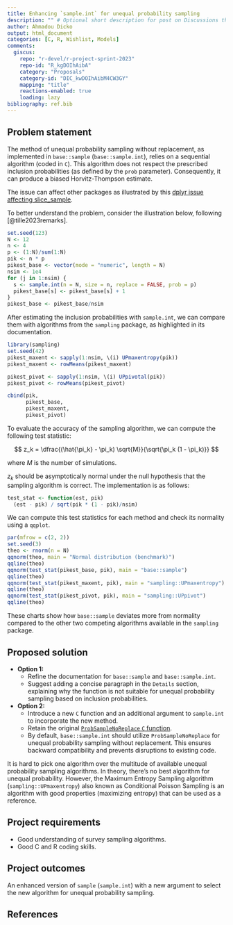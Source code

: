 ```yaml
---
title: Enhancing `sample.int` for unequal probability sampling
description: "" # Optional short description for post on Discussions thread
author: Ahmadou Dicko
output: html_document
categories: [C, R, Wishlist, Models]
comments:
  giscus:
    repo: "r-devel/r-project-sprint-2023"
    repo-id: "R_kgDOIhAibA"
    category: "Proposals"
    category-id: "DIC_kwDOIhAibM4CW3GY"
    mapping: "title"
    reactions-enabled: true
    loading: lazy
bibliography: ref.bib
---
```


## Problem statement

The method of unequal probability sampling without replacement, as implemented in `base::sample` (`base::sample.int`), relies on a sequential algorithm (coded in `C`). This algorithm does not respect the prescribed inclusion probabilities (as defined by the `prob` parameter). Consequently, it can produce a biased Horvitz-Thompson estimate.

The issue can affect other packages as illustrated by this [dplyr issue affecting slice_sample](https://github.com/tidyverse/dplyr/issues/6848).

To better understand the problem, consider the illustration below, following [@tille2023remarks].

```r
set.seed(123)
N <- 12
n <- 4
p <- (1:N)/sum(1:N)
pik <- n * p
pikest_base <- vector(mode = "numeric", length = N)
nsim <- 1e4
for (j in 1:nsim) {
  s <- sample.int(n = N, size = n, replace = FALSE, prob = p)
  pikest_base[s] <- pikest_base[s] + 1
}
pikest_base <- pikest_base/nsim
```

After estimating the inclusion probabilities with `sample.int`, we can compare them with algorithms from the `sampling` package, as highlighted in its documentation.

```r
library(sampling)
set.seed(42)
pikest_maxent <- sapply(1:nsim, \(i) UPmaxentropy(pik))
pikest_maxent <- rowMeans(pikest_maxent)

pikest_pivot <- sapply(1:nsim, \(i) UPpivotal(pik))
pikest_pivot <- rowMeans(pikest_pivot)

cbind(pik,
      pikest_base,
      pikest_maxent,
      pikest_pivot)
```

To evaluate the accuracy of the sampling algorithm, we can compute the following test statistic:


$$
z_k = \dfrac{(\hat{\pi_k} - \pi_k) \sqrt{M}}{\sqrt{\pi_k (1 - \pi_k)}}
$$

where $M$ is the number of simulations.

$z_k$ should be asymptotically normal under the null hypothesis that the sampling algorithm is correct. The implementation is as follows:

```r
test_stat <- function(est, pik)
  (est - pik) / sqrt(pik * (1 - pik)/nsim)
```

We can compute this test statistics for each method and check its normality using a `qqplot`.

```r
par(mfrow = c(2, 2))
set.seed(3)
theo <- rnorm(n = N)
qqnorm(theo, main = "Normal distribution (benchmark)")
qqline(theo)
qqnorm(test_stat(pikest_base, pik), main = "base::sample")
qqline(theo)
qqnorm(test_stat(pikest_maxent, pik), main = "sampling::UPmaxentropy")
qqline(theo)
qqnorm(test_stat(pikest_pivot, pik), main = "sampling::UPpivot")
qqline(theo)
```

These charts show how `base::sample` deviates more from normality compared to the other two competing algorithms available in the `sampling` package.


## Proposed solution

- **Option 1:**
  - Refine the documentation for `base::sample` and `base::sample.int`.
  - Suggest adding a concise paragraph in the `Details` section, explaining why the function is not suitable for unequal probability sampling based on inclusion probabilities.

- **Option 2:**
  - Introduce a new `C` function and an additional argument to `sample.int` to incorporate the new method.
  - Retain the original [`ProbSampleNoReplace` `C` function](https://github.com/wch/r-source/blob/7ad1c5790841572c88955b1da805d28174ff0b56/src/main/random.c#L406).
  - By default, `base::sample.int` should utilize `ProbSampleNoReplace` for unequal probability sampling without replacement. This ensures backward compatibility and prevents disruptions to existing code.


It is hard to pick one algorithm over the multitude of available unequal probability sampling algorithms. In theory, there's no best algorithm for unequal probability. However, the Maximum Entropy Sampling algorithm (`sampling::UPmaxentropy`) also known as Conditional Poisson Sampling is an algorithm with good properties (maximizing entropy) that can be used as a reference.

## Project requirements

- Good understanding of survey sampling algorithms.
- Good C and R coding skills.

## Project outcomes

An enhanced version of `sample` (`sample.int`) with a new argument to select the new algorithm for unequal probability sampling.

## References

<div id="refs"></div>
